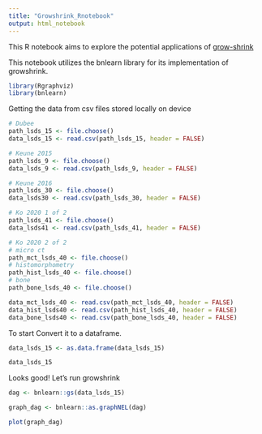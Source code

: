 ---
title: "Growshrink_Rnotebook"
output: html_notebook
---

This R notebook aims to explore the potential applications of [grow-shrink](https://doi.org/10.48550/arXiv.1407.8088)

This notebook utilizes the bnlearn library for its implementation of growshrink.

```{r}
library(Rgraphviz)
library(bnlearn)
```

Getting the data from csv files stored locally on device

```{r}
# Dubee
path_lsds_15 <- file.choose()
data_lsds_15 <- read.csv(path_lsds_15, header = FALSE)
```

```{r}
# Keune 2015
path_lsds_9 <- file.choose()
data_lsds_9 <- read.csv(path_lsds_9, header = FALSE)
```

```{r}
# Keune 2016
path_lsds_30 <- file.choose()
data_lsds30 <- read.csv(path_lsds_30, header = FALSE)
```

```{r}
# Ko 2020 1 of 2
path_lsds_41 <- file.choose()
data_lsds41 <- read.csv(path_lsds_41, header = FALSE)
```

```{r}
# Ko 2020 2 of 2
# micro ct
path_mct_lsds_40 <- file.choose()
# histomorphometry
path_hist_lsds_40 <- file.choose()
# bone
path_bone_lsds_40 <- file.choose()

data_mct_lsds_40 <- read.csv(path_mct_lsds_40, header = FALSE)
data_hist_lsds40 <- read.csv(path_hist_lsds_40, header = FALSE)
data_bone_lsds40 <- read.csv(path_bone_lsds_40, header = FALSE)
```

To start Convert it to a dataframe.

```{r}
data_lsds_15 <- as.data.frame(data_lsds_15)

data_lsds_15
```

Looks good! Let's run growshrink

```{r}
dag <- bnlearn::gs(data_lsds_15)

graph_dag <- bnlearn::as.graphNEL(dag)

plot(graph_dag)
```